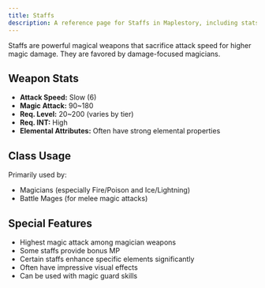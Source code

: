 ```yaml
---
title: Staffs
description: A reference page for Staffs in Maplestory, including stats, usage, and benefits.
---
```


Staffs are powerful magical weapons that sacrifice attack speed for higher magic damage. They are favored by damage-focused magicians.

## Weapon Stats

* **Attack Speed:** Slow (6)
* **Magic Attack:** 90~180
* **Req. Level:** 20~200 (varies by tier)
* **Req. INT:** High
* **Elemental Attributes:** Often have strong elemental properties

## Class Usage

Primarily used by:
* Magicians (especially Fire/Poison and Ice/Lightning)
* Battle Mages (for melee magic attacks)

## Special Features

* Highest magic attack among magician weapons
* Some staffs provide bonus MP
* Certain staffs enhance specific elements significantly
* Often have impressive visual effects
* Can be used with magic guard skills


<EquipmentLayout type="bow"></EquipmentLayout>